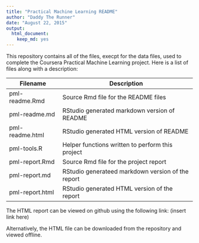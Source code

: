 ```yaml
---
title: "Practical Machine Learning README"
author: "Daddy The Runner"
date: "August 22, 2015"
output: 
  html_document: 
    keep_md: yes
---
```


This repository contains all of the files, execpt for the data files,
used to complete the Coursera Practical Machine Learning project.  Here
is a list of files along with a description:

Filename        | Description
----------------|------------
pml-readme.Rmd  | Source Rmd file for the README files
pml-readme.md   | RStudio generated markdown version of README
pml-readme.html | RStudio generated HTML version of README
pml-tools.R     | Helper functions written to perform this project
pml-report.Rmd  | Source Rmd file for the project report
pml-report.md   | RStudio generateed markdown version of the report
pml-report.html | RStudio generated HTML version of the report

The HTML report can be viewed on github using the following link:
(insert link here)

Alternatively, the HTML file can be downloaded from the repository
and viewed offline.